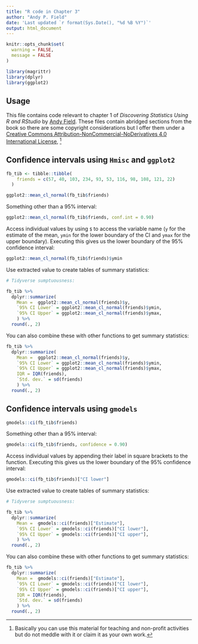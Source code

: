 ```yaml
---
title: "R code in Chapter 3"
author: "Andy P. Field"
date: 'Last updated `r format(Sys.Date(), "%d %B %Y")`'
output: html_document
---
```


```r
knitr::opts_chunk$set(
  warning = FALSE,
  message = FALSE
)

library(magrittr)
library(dplyr)
library(ggplot2)
```


## Usage

This file contains code relevant to chapter 1 of *Discovering Statistics Using R and RStudio* by [Andy Field](https://www.discoveringstatistics.com/). These files contain abridged sections from the book so there are some copyright considerations but I offer them under a [Creative Commons Attribution-NonCommercial-NoDerivatives 4.0 International License](http://creativecommons.org/licenses/by-nc-nd/4.0/), ^[Basically you can use this material for teaching and non-profit activities but do not meddle with it or claim it as your own work.]

## Confidence intervals using `Hmisc` and `ggplot2`

```r

fb_tib <- tibble::tibble(
    friends = c(57, 40, 103, 234, 93, 53, 116, 98, 108, 121, 22)
  )

ggplot2::mean_cl_normal(fb_tib$friends)

```

Something other than a 95% interval:

```r
ggplot2::mean_cl_normal(fb_tib$friends, conf.int = 0.90)
```

Access individual values by using `$` to access the variable name (`y` for the estimate of the mean, `ymin` for the lower boundary of the CI and `ymax` for the upper boundary). Executing this gives us the lower boundary of the 95% confidence interval:

```r

ggplot2::mean_cl_normal(fb_tib$friends)$ymin
```

Use extracted value to create tables of summary statistics:

```r
# Tidyverse sumptuousness:

fb_tib %>%
  dplyr::summarize(
    Mean =  ggplot2::mean_cl_normal(friends)$y,
    `95% CI Lower` = ggplot2::mean_cl_normal(friends)$ymin,
    `95% CI Upper` = ggplot2::mean_cl_normal(friends)$ymax,
    ) %>% 
  round(., 2)
```
You can also combine these with other functions to get summary statistics:

```r
fb_tib %>%
  dplyr::summarize(
    Mean =  ggplot2::mean_cl_normal(friends)$y,
    `95% CI Lower` = ggplot2::mean_cl_normal(friends)$ymin,
    `95% CI Upper` = ggplot2::mean_cl_normal(friends)$ymax,
    IQR = IQR(friends),
    `Std. dev.` = sd(friends)
    ) %>% 
  round(., 2)

```


## Confidence intervals using `gmodels`

```r

gmodels::ci(fb_tib$friends)

```

Something other than a 95% interval:

```r
gmodels::ci(fb_tib$friends, confidence = 0.90)
```

Access individual values by appending their label in square brackets to the function. Executing this gives us the lower boundary of the 95% confidence interval:

```r

gmodels::ci(fb_tib$friends)["CI lower"]
```

Use extracted value to create tables of summary statistics:

```r
# Tidyverse sumptuousness:

fb_tib %>%
  dplyr::summarize(
    Mean =  gmodels::ci(friends)["Estimate"],
    `95% CI Lower` = gmodels::ci(friends)["CI lower"],
    `95% CI Upper` = gmodels::ci(friends)["CI upper"],
    ) %>% 
  round(., 2)
```
You can also combine these with other functions to get summary statistics:

```r
fb_tib %>%
  dplyr::summarize(
    Mean =  gmodels::ci(friends)["Estimate"],
    `95% CI Lower` = gmodels::ci(friends)["CI lower"],
    `95% CI Upper` = gmodels::ci(friends)["CI upper"],
    IQR = IQR(friends),
    `Std. dev.` = sd(friends)
    ) %>% 
  round(., 2)

```


